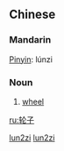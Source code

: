 {{zh-forms|[[轮]][[子]]|[[輪子]]}}
==Chinese==
{{zh-attention|Chinese header should be replaced with language|key=车04轮子}}

===Mandarin===
{{rfc-header|Mandarin}}
[[Pinyin]]: lúnzi

===Noun===
{{ZHchar|轮子}}{{zh-attention|needs inflection template}}

# [[wheel]]

[[Category:zh-cn:Intermediate Mandarin|lun2zi]]
[[Category:zh-cn:Simple machines|lun2zi]]

[[ru:轮子]]